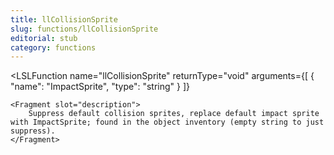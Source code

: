 ```yaml
---
title: llCollisionSprite
slug: functions/llCollisionSprite
editorial: stub
category: functions
---
```


<LSLFunction
	name="llCollisionSprite"
	returnType="void"
	arguments={[
	{
		"name": "ImpactSprite",
		"type": "string"
	}
]}
>
	<Fragment slot="description">
		Suppress default collision sprites, replace default impact sprite with ImpactSprite; found in the object inventory (empty string to just suppress).
	</Fragment>
</LSLFunction>
